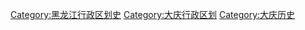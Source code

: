 [[Category:黑龙江行政区划史|Category:黑龙江行政区划史]]
[[Category:大庆行政区划|Category:大庆行政区划]]
[[Category:大庆历史|Category:大庆历史]]